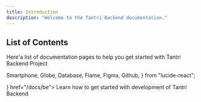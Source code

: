 ```yaml
---
title: Introduction
description: "Welcome to the Tantri Backend documentation."
---
```


## List of Contents

Here'a list of documentation pages to help you get started with Tantri Backend Project

  Smartphone,
  Globe,
  Database,
  Flame,
  Figma,
  Github,
} from "lucide-react";

<Cards>
  <Card title="Tantri Backend" icon={<Smartphone />} href="/docs/be">
    Learn how to get started with development of Tantri Backend
  </Card>
</Cards>

